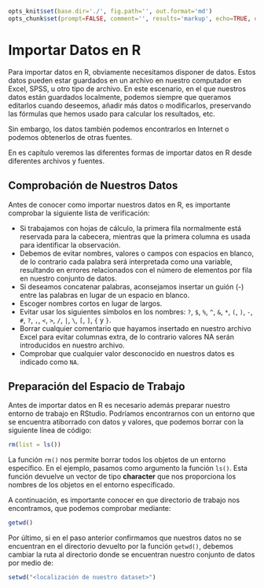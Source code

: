 ```r
opts_knit$set(base.dir='./', fig.path='', out.format='md')
opts_chunk$set(prompt=FALSE, comment='', results='markup', echo=TRUE, eval=FALSE)
```




# Importar Datos en R

Para importar datos en R, obviamente necesitamos disponer de datos. Estos datos
pueden estar guardados en un archivo en nuestro computador en Excel, SPSS, u otro
tipo de archivo. En este escenario, en el que nuestros datos están guardados localmente, podemos siempre que queramos editarlos cuando deseemos, añadir más datos o modificarlos, preservando las fórmulas que hemos usado para calcular los resultados, etc.

Sin embargo, los datos también podemos encontrarlos en Internet o podemos obtenerlos de otras fuentes.

En es capítulo veremos las diferentes formas de importar datos en R desde diferentes archivos y fuentes.

## Comprobación de Nuestros Datos

Antes de conocer como importar nuestros datos en R, es importante comprobar la 
siguiente lista de verificación:

* Si trabajamos con hojas de cálculo, la primera fila normalmente está reservada
para la cabecera, mientras que la primera columna es usada para identificar la
observación.
* Debemos de evitar nombres, valores o campos con espacios en blanco, de lo
contrario cada palabra será interpretada como una variable, resultando en 
errores relacionados con el número de elementos por fila en nuestro conjunto de
datos.
* Si deseamos concatenar palabras, aconsejamos insertar un guión (-) entre las
palabras en lugar de un espacio en blanco.
* Escoger nombres cortos en lugar de largos.
* Evitar usar los siguientes símbolos en los nombres: `?`, `$`, `%`, `^`, `&`, 
`*`, `(`, `)`, `-`, `#`, `?`, `,`, `< `, `>`, `/`, `|`, `\`, `[`, `]`, `{` y `}`.
* Borrar cualquier comentario que hayamos insertado en nuestro archivo Excel para
evitar columnas extra, de lo contrario valores NA serán introducidos en nuestro
archivo.
* Comprobar que cualquier valor desconocido en nuestros datos es indicado como `NA`.

## Preparación del Espacio de Trabajo

Antes de importar datos en R es necesario además preparar nuestro entorno de trabajo en RStudio. Podríamos encontrarnos con un entorno que se encuentra atiborrado con datos y valores, que podemos borrar con la siguiente línea de código:

```r
rm(list = ls())
```

La función `rm()` nos permite borrar todos los objetos de un entorno específico. En el ejemplo, pasamos como argumento la función `ls()`. Esta función devuelve un vector de tipo __character__ que nos proporciona los nombres de los objetos en el entorno especificado.

A continuación, es importante conocer en que directorio de trabajo nos encontramos, que podemos comprobar mediante:

```r
getwd()
```

Por último, si en el paso anterior confirmamos que nuestros datos no se encuentran en el directorio devuelto por la función `getwd()`, debemos cambiar la ruta al directorio donde se encuentran nuestro conjunto de datos por medio de:

```r
setwd("<localización de nuestro dataset>")
```



















